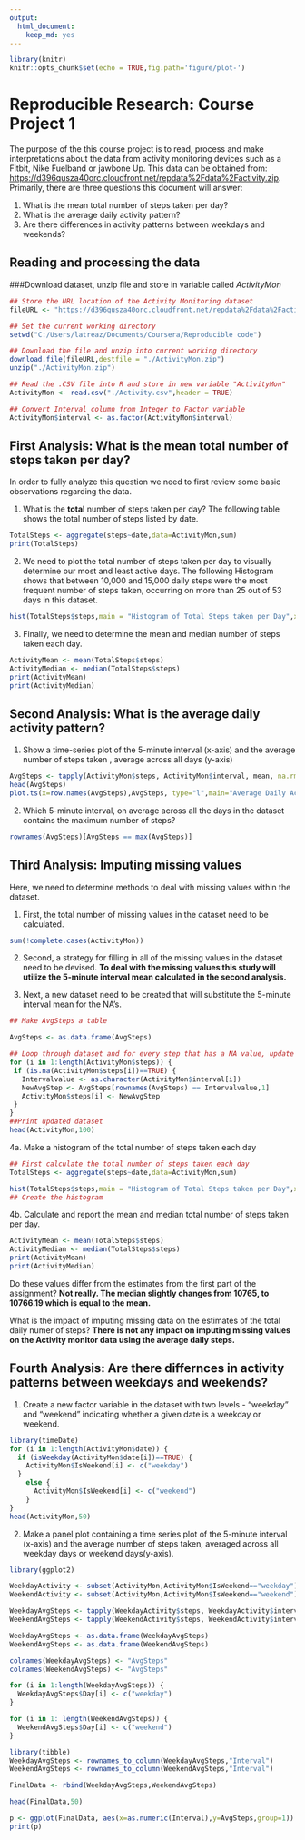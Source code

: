---
output: 
  html_document: 
    keep_md: yes
---

```{r setup, include=FALSE}
library(knitr)
knitr::opts_chunk$set(echo = TRUE,fig.path='figure/plot-')


```
# Reproducible Research: Course Project 1

The purpose of the this course project is to read, process and make interpretations about the data from activity monitoring devices such as a Fitbit, Nike Fuelband or jawbone Up. This data can be obtained from: <https://d396qusza40orc.cloudfront.net/repdata%2Fdata%2Factivity.zip>. Primarily, there are three questions this document will answer:

1. What is the mean total number of steps taken per day?
2. What is the average daily activity pattern?
3. Are there differences in activity patterns between weekdays and weekends?

## Reading and processing the data

###Download dataset, unzip file and store in variable called *ActivityMon* 

```{r}
## Store the URL location of the Activity Monitoring dataset
fileURL <- "https://d396qusza40orc.cloudfront.net/repdata%2Fdata%2Factivity.zip"

## Set the current working directory
setwd("C:/Users/latreaz/Documents/Coursera/Reproducible code")

## Download the file and unzip into current working directory
download.file(fileURL,destfile = "./ActivityMon.zip")
unzip("./ActivityMon.zip")

## Read the .CSV file into R and store in new variable "ActivityMon"
ActivityMon <- read.csv("./Activity.csv",header = TRUE)

## Convert Interval column from Integer to Factor variable
ActivityMon$interval <- as.factor(ActivityMon$interval)

```
## First Analysis: What is the mean total number of steps taken per day?

In order to fully analyze this question we need to first review some basic observations regarding the data.  

1. What is the **total** number of steps taken per day? The following table shows the total number of steps listed by date.

```{r TotalSteps}
TotalSteps <- aggregate(steps~date,data=ActivityMon,sum)
print(TotalSteps)
```

2. We need to plot the total number of steps taken per day to visually determine our most and least active days. The following Histogram shows that between 10,000 and 15,000 daily steps were the most frequent number of steps taken, occurring on more than 25 out of 53 days in this dataset.

```{r ActivityHistogram}

hist(TotalSteps$steps,main = "Histogram of Total Steps taken per Day",xlab = "Total Steps")

```

3. Finally, we need to determine the mean and median number of steps taken each day. 

```{r ActivityMean}
ActivityMean <- mean(TotalSteps$steps)
ActivityMedian <- median(TotalSteps$steps)
print(ActivityMean)
print(ActivityMedian)

```

## Second Analysis: What is the average daily activity pattern?

1. Show a time-series plot of the 5-minute interval (x-axis) and the average number of steps taken , average across all days (y-axis)

```{r}
AvgSteps <- tapply(ActivityMon$steps, ActivityMon$interval, mean, na.rm = TRUE)
head(AvgSteps)
plot.ts(x=row.names(AvgSteps),AvgSteps, type="l",main="Average Daily Activity Pattern",xlab = "5-minute interval",ylab = "Avg # of steps")
```

2. Which 5-minute interval, on average across all the days in the dataset contains the maximum number of steps?

```{r 5-minute interval}
rownames(AvgSteps)[AvgSteps == max(AvgSteps)]

```
## Third Analysis: Imputing missing values

Here, we need to determine methods to deal with missing values within the dataset.

1. First, the total number of missing values in the dataset need to be calculated.

```{r}
sum(!complete.cases(ActivityMon))
```

2. Second, a strategy for filling in all of the missing values in the dataset need to be devised.  **To deal with the missing values this study will utilize the 5-minute interval mean calculated in the second analysis.**

3. Next, a new dataset need to be created that will substitute the 5-minute interval mean for the NA's.

```{r}

## Make AvgSteps a table

AvgSteps <- as.data.frame(AvgSteps)

## Loop through dataset and for every step that has a NA value, update with AvgStep
for (i in 1:length(ActivityMon$steps)) {
 if (is.na(ActivityMon$steps[i])==TRUE) {
   Intervalvalue <- as.character(ActivityMon$interval[i])
   NewAvgStep <- AvgSteps[rownames(AvgSteps) == Intervalvalue,1]
   ActivityMon$steps[i] <- NewAvgStep
 }
} 
##Print updated dataset
head(ActivityMon,100)

```

4a. Make a histogram of the total number of steps taken each day

```{r}
## First calculate the total number of steps taken each day
TotalSteps <- aggregate(steps~date,data=ActivityMon,sum)

hist(TotalSteps$steps,main = "Histogram of Total Steps taken per Day",xlab = "Total Steps")
## Create the histogram

```

4b. Calculate and report the mean and median total number of steps taken per day.

```{r}
ActivityMean <- mean(TotalSteps$steps)
ActivityMedian <- median(TotalSteps$steps)
print(ActivityMean)
print(ActivityMedian)
```

  Do these values differ from the estimates from the first part of the assignment?  **Not really. The median slightly changes from 10765, to 10766.19 which is equal to the mean.**
  
  What is the impact of imputing missing data on the estimates of the total daily numer of steps? **There is not any impact on imputing missing values on the Activity monitor data using the average daily steps.**
  
## Fourth Analysis: Are there differnces in activity patterns between weekdays and weekends?

1. Create a new factor variable in the dataset with two levels - "weekday" and "weekend" indicating whether a given date is a weekday or weekend.

```{r}

library(timeDate)
for (i in 1:length(ActivityMon$date)) {
  if (isWeekday(ActivityMon$date[i])==TRUE) {
    ActivityMon$IsWeekend[i] <- c("weekday")
  }
    else {
      ActivityMon$IsWeekend[i] <- c("weekend")
    } 
}
head(ActivityMon,50)

```

2. Make a panel plot containing a time series plot of the 5-minute interval (x-axis) and the average number of steps taken, averaged across all weekday days or weekend days(y-axis).

```{r}
library(ggplot2)

WeekdayActivity <- subset(ActivityMon,ActivityMon$IsWeekend=="weekday")
WeekendActivity <- subset(ActivityMon,ActivityMon$IsWeekend=="weekend")

WeekdayAvgSteps <- tapply(WeekdayActivity$steps, WeekdayActivity$interval, mean, na.rm = TRUE)
WeekendAvgSteps <- tapply(WeekendActivity$steps, WeekendActivity$interval, mean, na.rm=TRUE)

WeekdayAvgSteps <- as.data.frame(WeekdayAvgSteps)
WeekendAvgSteps <- as.data.frame(WeekendAvgSteps)

colnames(WeekdayAvgSteps) <- "AvgSteps"
colnames(WeekendAvgSteps) <- "AvgSteps"

for (i in 1:length(WeekdayAvgSteps)) {
  WeekdayAvgSteps$Day[i] <- c("weekday")
}

for (i in 1: length(WeekendAvgSteps)) {
  WeekendAvgSteps$Day[i] <- c("weekend")
}

library(tibble)
WeekdayAvgSteps <- rownames_to_column(WeekdayAvgSteps,"Interval")
WeekendAvgSteps <- rownames_to_column(WeekendAvgSteps,"Interval")

FinalData <- rbind(WeekdayAvgSteps,WeekendAvgSteps)

head(FinalData,50)

p <- ggplot(FinalData, aes(x=as.numeric(Interval),y=AvgSteps,group=1)) + geom_line(color="blue") + facet_wrap(~Day,ncol = 1) + xlab("5-minute Interval")
print(p)

```

